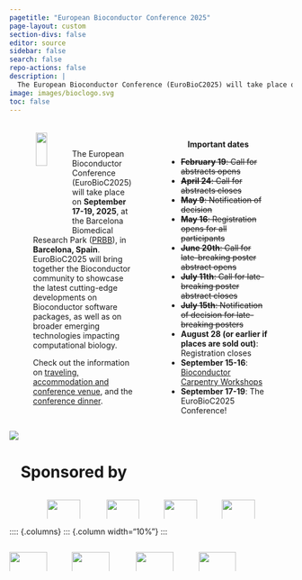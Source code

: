 ```yaml
---
pagetitle: "European Bioconductor Conference 2025"
page-layout: custom
section-divs: false
editor: source
sidebar: false
search: false
repo-actions: false
description: |
  The European Bioconductor Conference (EuroBioC2025) will take place on September 17th to 19th, 2025, in Barcelona, Spain. EuroBioC2025 will bring together the Bioconductor community to showcase the latest cutting-edge developments on the Bioconductor software packages, as well as on broader emerging technologies impacting computational biology.
image: images/bioclogo.svg
toc: false
---
```


:::: {.columns}

::: {.column width="5%"}

:::

::: {.column width="43%"}
::: {.img-float}
![](images/EuroBioC2025logo_500x532.png){style="width: 33%; float: left; margin: 5px;"}
:::
\
\
The European Bioconductor Conference (EuroBioC2025) will take place on
**September 17-19, 2025**, at the Barcelona Biomedical Research Park
([PRBB](https://www.prbb.org)), in **Barcelona, Spain**. EuroBioC2025 will
bring together the Bioconductor community to showcase the latest cutting-edge
developments on Bioconductor software packages, as well as on broader emerging
technologies impacting computational biology.

  

Check out the information on
[traveling, accommodation and conference venue](pages/travel-information.qmd), and
the [conference dinner](pages/conference-dinner.qmd).
:::

::: {.column width="4%"}

:::

::: {.column width="43%"}
::: {style="text-align:center;"}
\
**Important dates**
:::

- ~~**February 19**: Call for abstracts opens~~
- ~~**April 24**: Call for abstracts closes~~
- ~~**May 9**: Notification of decision~~
- ~~**May 16**: Registration opens for all participants~~
- ~~**June 20th**: Call for late-breaking poster abstract opens~~
- ~~**July 11th**: Call for late-breaking poster abstract closes~~
- ~~**July 15th**: Notification of decision for late-breaking posters~~
- **August 28 (or earlier if places are sold out)**: Registration closes
- **September 15-16**: [Bioconductor Carpentry Workshops](pages/carpentryworkshops.qmd)
- **September 17-19**: The EuroBioC2025 Conference!
:::

::: {.column width="5%"}

:::

::::

![](images/prbb_beach.png){fig-alt="EuroBioC2025 venue at the PRBB"}

# \ \ \ Sponsored by

:::: {.columns}
::: {.column width="10%"}
:::

::: {.column width="80%"}

:::: {.columns}
::: {.column width="24%"}
[![](images/sponsors/MELISMdM-Logo-1000x358.png){width=100%}](https://www.upf.edu/web/biomed/mdm){target="_blank"}
:::

::: {.column width="2%"}
:::

::: {.column width="24%"}
[![](images/sponsors/Seqera-Logo-1000x358.png){width=100%}](https://seqera.io){target="_blank"}
:::

::: {.column width="1%"}
:::

::: {.column width="24%"}
[![](images/sponsors/CZI-Logo-1000x358.png){width=100%}](https://chanzuckerberg.com){target="_blank"}
:::

::: {.column width="1%"}
:::

::: {.column width="24%"}
[![](images/sponsors/ISGLOBALSO-Logo-1000x358.png){width=100%}](https://www.isglobal.org/en/severo-ochoa){target="_blank"}
:::
::::

:::

::: {.column width="10%"}
:::

::::

:::: {.columns}
::: {.column width="10%"}
:::

::: {.column width="80%"}

:::: {.columns}
::: {.column width="24%"}
[![](../images/sponsors/RConsortium-Logo-1000x358.png){width=100%}](https://r-consortium.org){target="_blank"}
:::

::: {.column width="1%"}
:::

::: {.column width="24%"}
[![](images/sponsors/Bigomics-Logo-1000x358.png){width=100%}](https://bigomics.ch){target="_blank"}
:::

::: {.column width="2%"}
:::

::: {.column width="24%"}
[![](images/sponsors/MedBioinformatics-Logo-1000x358.png){width=100%}](https://medbioinformatics.com){target="_blank"}
:::

::: {.column width="1%"}
:::

::: {.column width="24%"}
[![](../images/sponsors/Physalia-Logo-1000x358.png){width=100%}](https://www.physalia-courses.org){target="_blank"}
::::

:::

::: {.column width="10%"}
:::

::::
